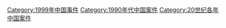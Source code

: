 [[Category:1999年中国事件|Category:1999年中国事件]]
[[Category:1990年代中国案件|Category:1990年代中国案件]]
[[Category:20世纪各年中国案件|Category:20世纪各年中国案件]]